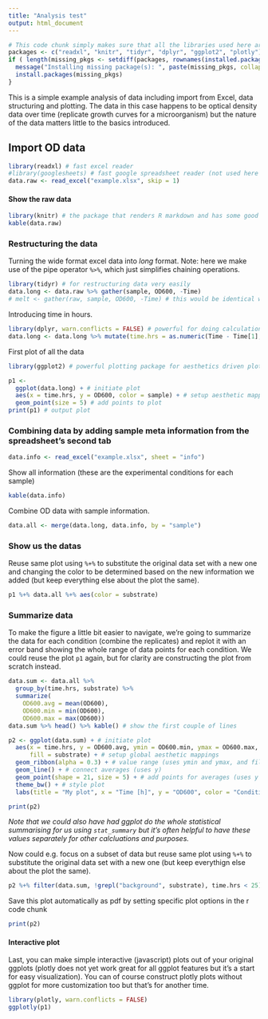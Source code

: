 ```yaml
---
title: "Analysis test"
output: html_document
---
```


```r
# This code chunk simply makes sure that all the libraries used here are installed, it will not be shown in the report (notice echo = FALSE).
packages <- c("readxl", "knitr", "tidyr", "dplyr", "ggplot2", "plotly")
if ( length(missing_pkgs <- setdiff(packages, rownames(installed.packages()))) > 0) {
  message("Installing missing package(s): ", paste(missing_pkgs, collapse = ", "))
  install.packages(missing_pkgs)
}
```


This is a simple example analysis of data including import from Excel, data structuring and plotting. The data in this case happens to be optical density data over time (replicate growth curves for a microorganism) but the nature of the data matters little to the basics introduced. 

## Import OD data

```r
library(readxl) # fast excel reader
#library(googlesheets) # fast google spreadsheet reader (not used here but could be useful)
data.raw <- read_excel("example.xlsx", skip = 1)
```

#### Show the raw data

```r
library(knitr) # the package that renders R markdown and has some good additional functionality
kable(data.raw)
```

### Restructuring the data

Turning the wide format excel data into *long* format. Note: here we make use of the pipe operator `%>%`, which just simplifies chaining operations.

```r
library(tidyr) # for restructuring data very easily
data.long <- data.raw %>% gather(sample, OD600, -Time)
# melt <- gather(raw, sample, OD600, -Time) # this would be identical without using %>%
```

Introducing time in hours.

```r
library(dplyr, warn.conflicts = FALSE) # powerful for doing calculations on data (by group, etc.)
data.long <- data.long %>% mutate(time.hrs = as.numeric(Time - Time[1], units = "hours"))
```

First plot of all the data

```r
library(ggplot2) # powerful plotting package for aesthetics driven plotting

p1 <- 
  ggplot(data.long) + # initiate plot
  aes(x = time.hrs, y = OD600, color = sample) + # setup aesthetic mappings
  geom_point(size = 5) # add points to plot
print(p1) # output plot
```


### Combining data by adding sample meta information from the spreadsheet's second tab

```r
data.info <- read_excel("example.xlsx", sheet = "info")
```

Show all information (these are the experimental conditions for each sample)

```r
kable(data.info)
```

Combine OD data with sample information.

```r
data.all <- merge(data.long, data.info, by = "sample")
```

### Show us the datas

Reuse same plot using `%+%` to substitute the original data set with a new one and changing the color to be determined based on the new information we added (but keep everything else about the plot the same). 

```r
p1 %+% data.all %+% aes(color = substrate)
```

### Summarize data

To make the figure a little bit easier to navigate, we're going to summarize the data for each condition (combine the replicates) and replot it with an error band showing the whole range of data points for each condition. We could reuse the plot `p1` again, but for clarity are constructing the plot from scratch instead. 

```r
data.sum <- data.all %>%
  group_by(time.hrs, substrate) %>%
  summarize(
    OD600.avg = mean(OD600),
    OD600.min = min(OD600),
    OD600.max = max(OD600))
data.sum %>% head() %>% kable() # show the first couple of lines

p2 <- ggplot(data.sum) + # initiate plot
  aes(x = time.hrs, y = OD600.avg, ymin = OD600.min, ymax = OD600.max, 
      fill = substrate) + # setup global aesthetic mappings
  geom_ribbon(alpha = 0.3) + # value range (uses ymin and ymax, and fill for color)
  geom_line() + # connect averages (uses y)
  geom_point(shape = 21, size = 5) + # add points for averages (uses y and fill for color)
  theme_bw() + # style plot
  labs(title = "My plot", x = "Time [h]", y = "OD600", color = "Condition") # add labels

print(p2)
```

*Note that we could also have had ggplot do the whole statistical summarising for us using `stat_summary` but it's often helpful to have these values separately for other calcluations and purposes.*

Now could e.g. focus on a subset of data but reuse same plot using `%+%` to substitute the original data set with a new one (but keep everythign else about the plot the same). 

```r
p2 %+% filter(data.sum, !grepl("background", substrate), time.hrs < 25)
```

Save this plot automatically as pdf by setting specific plot options in the r code chunk

```r
print(p2)
```

#### Interactive plot

Last, you can make simple interactive (javascript) plots out of your original ggplots (plotly does not yet work great for all ggplot features but it's a start for easy visualization). You can of course construct plotly plots without ggplot for more customization too but that's for another time.

```r
library(plotly, warn.conflicts = FALSE)
ggplotly(p1)
```



